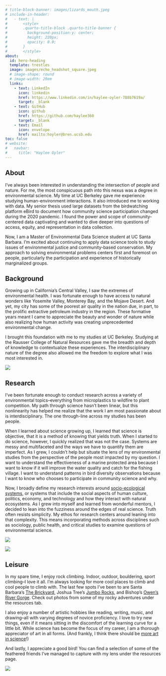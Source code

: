 ```yaml
---
# title-block-banner: images/lizards_mouth.jpeg
# include-in-header:
#   - text: |
#       <style>
#       .quarto-title-block .quarto-title-banner {
#         background-position-y: center;
#         height: 220px;
#         opacity: 0.9;
#       }
#       </style>
about:
  id: hero-heading
  template: trestles
  image: images/echo_headshot_square.jpeg
  # image-shape: round
  # image-width: 20em
  links:
    - text: LinkedIn
      icon: linkedin
      href: https://www.linkedin.com/in/haylee-oyler-788b7619a/
      target: _blank
    - text: GitHub
      icon: github
      href: https://github.com/haylee360
      target: _blank
    - text: Email
      icon: envelope
      href: mailto:hoyler@bren.ucsb.edu
toc: false
# website:
#   navbar:
#     title: "Haylee Oyler"
---
```



::: {#hero-heading}
## About

I’ve always been interested in understanding the intersection of people and nature. For me, the most conspicuous path into this nexus was a degree in environmental science. My time at UC Berkeley gave me experience studying human-environment interactions. It also introduced me to working with data. My senior thesis used large datasets from the birdwatching platform eBird to document how community science participation changed during the 2020 pandemic. I found the power and scope of community-centered data captivating and wanted to dive deeper into questions of access, equity, and representation in data collection.

Now, I am a Master of Environmental Data Science student at UC Santa Barbara. I’m excited about continuing to apply data science tools to study issues of environmental justice and community-based conservation. My approach to solving environmental problems centers first and foremost on people, particularly the participation and experience of historically marginalized groups. 

::: 

## Background
<div class="container-about">
<div class="left-text">
<p> Growing up in California’s Central Valley, I saw the extremes of environmental health. I was fortunate enough to have access to natural wonders like Yosemite Valley, Monterey Bay, and the Mojave Desert. And yet, my city has some of the poorest air quality in the nation due, in part, to the prolific extractive petroleum industry in the region. These formative years meant I came to appreciate the beauty and wonder of nature while also realizing how human activity was creating unprecedented environmental change.</p>

<p>I brought this foundation with me to my studies at UC Berkeley. Studying at the Rausser College of Natural Resources gave me the breadth and depth of knowledge to contextualize these experiences. The interdisciplinary nature of the degree also allowed me the freedom to explore what I was most interested in.</p>
</div>

<div class="right-picture">
<img src="images/hopland/valley.jpeg">
</div>
</div>



## Research

<div class="container-about">
<div class="left-text">
<p>I’ve been fortunate enough to conduct research across a variety of environmental topics–everything from microplastics to wildfire to plant competition. My path through science hasn’t been linear, but this nonlinearity has helped me realize that the work I am most passionate about is interdisciplinary. The one through-line across my studies has been people.</p> 

<p>When I learned about science growing up, I learned that science is objective, that it is a method of knowing that yields truth. When I started to do science, however, I quickly realized that was not the case. Systems are messy and multifaceted and the ways we have to quantify them are imperfect. As I grew, I couldn’t help but situate the lens of my environmental studies from the perspective of the people most impacted by my question. I want to understand the effectiveness of a marine protected area because I want to know if it will improve the water quality and catch for the fishing village. I want to understand patterns in bird diversity observations because I want to know who chooses to participate in community science and why.</p>

<p>Now, I broadly define my research interests around [socio-ecological systems](https://www.nature.com/articles/s42949-020-00008-4), or systems that include the social aspects of human culture, politics, economy, and technology and how they interact with natural ecosystems. As I grew into myself and learned from wonderful mentors, I decided to lean into the fuzziness around the edges of real science. Truth often resists simplicity. My ethos for research centers around leaning into that complexity. This means incorporating methods across disciplines such as sociology, public health, and critical studies to examine questions of environmental science.</p>
</div>

<div class="right-picture">
<img src="images/cr/ocean/cuan_people.jpeg">


<img src="images/cr/forest/farm_house.jpeg">
</div>

</div>



## Leisure
<div class="container-about">
<div class="left-text">
In my spare time, I enjoy rock climbing. Indoor, outdoor, bouldering, sport climbing–I love it all. I’m always looking for more cool places to climb and cool people to climb with. The last few spots I’ve been to are Santa Barbara’s [The Brickyard](https://www.mountainproject.com/area/105885226/the-brickyard), Joshua Tree’s [Jumbo Rocks](https://www.mountainproject.com/area/105720585/jumbo-rock-area), and Bishop’s [Owen’s River Gorge](https://www.mountainproject.com/area/105843226/owens-river-gorge). Check out photos from some of my rocky adventures under the resources tab.

I also enjoy a number of artistic hobbies like reading, writing, music, and drawing–all with varying degrees of novice proficiency. I love to try new things, even if it means sitting in the discomfort of the learning curve for a little bit. While science has become the focus of my career, I am a thorough appreciator of art in all forms. (And frankly, I think there should be [more art in science](https://www.media.mit.edu/courses/black-feminist-thought-and-design-for-the-future-fall-2023/)!)

And lastly, I appreciate a good bird! You can find a selection of some of the feathered friends I’ve managed to capture with my lens under the resources page. 
</div>

<div class="right-picture">
<img src="images/climbing/crash_pads.jpeg">
</div>
</div>

